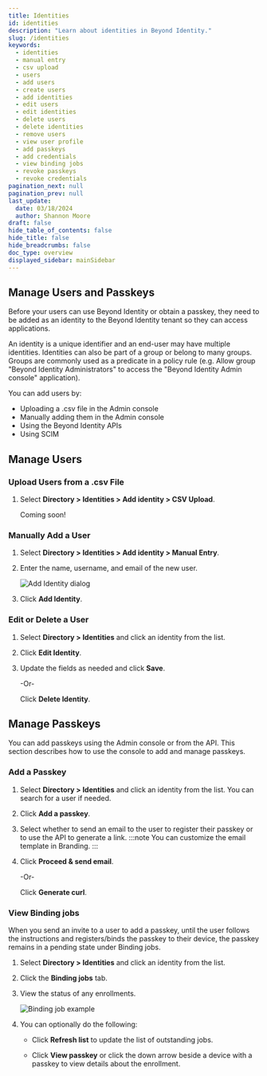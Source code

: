 ```yaml
---
title: Identities
id: identities
description: "Learn about identities in Beyond Identity."
slug: /identities
keywords:
  - identities
  - manual entry
  - csv upload 
  - users
  - add users
  - create users
  - add identities
  - edit users
  - edit identities
  - delete users
  - delete identities
  - remove users
  - view user profile
  - add passkeys
  - add credentials
  - view binding jobs
  - revoke passkeys
  - revoke credentials
pagination_next: null
pagination_prev: null
last_update:
  date: 03/18/2024
  author: Shannon Moore
draft: false
hide_table_of_contents: false
hide_title: false
hide_breadcrumbs: false
doc_type: overview
displayed_sidebar: mainSidebar
---
```


## Manage Users and Passkeys
Before your users can use Beyond Identity or obtain a passkey, they need to be added as an identity to the Beyond Identity tenant so they can access applications.

An identity is a unique identifier and an end-user may have multiple identities. Identities can also be part of a group or belong to many groups. Groups are commonly used as a predicate in a policy rule (e.g. Allow group "Beyond Identity Administrators" to access the "Beyond Identity Admin console" application).

You can add users by: 

- Uploading a .csv file in the Admin console
- Manually adding them in the Admin console
- Using the Beyond Identity APIs
- Using SCIM

## Manage Users

### Upload Users from a .csv File
1. Select **Directory > Identities > Add identity > CSV Upload**.

   Coming soon!


### Manually Add a User

1. Select **Directory > Identities > Add identity > Manual Entry**.

   <Arcade clip={Clip.IdentitiesAddId} />

2. Enter the name, username, and email of the new user.

   ![Add Identity dialog](../images/directory/add-id.png)

3. Click **Add Identity**.


### Edit or Delete a User

1. Select **Directory > Identities** and click an identity from the list.

     <Arcade clip={Clip.IdentitiesSelectId} />

2. Click **Edit Identity**.

     <Arcade clip={Clip.IdentitiesEditId} />

3. Update the fields as needed and click **Save**.

   -Or-

   Click **Delete Identity**.


## Manage Passkeys

You can add passkeys using the Admin console or from the API. This section describes how to use the console to add and manage passkeys.

### Add a Passkey

1. Select **Directory > Identities** and click an identity from the list. You can search for a user if needed.

     <Arcade clip={Clip.IdentitiesSelectId} />

2. Click **Add a passkey**.
     <Arcade clip={Clip.IdentitiesAddPasskey} />

3. Select whether to send an email to the user to register their passkey or to use the API to generate a link.
     <Arcade clip={Clip.IdentitiesSendEmail} />
   :::note
   You can customize the email template in Branding.
   :::

4. Click **Proceed & send email**.
   
   -Or-
   
   Click **Generate curl**.


### View Binding jobs
When you send an invite to a user to add a passkey, until the user follows the instructions and registers/binds the passkey to their device, the passkey remains in a pending state under Binding jobs.

1. Select **Directory > Identities** and click an identity from the list.

     <Arcade clip={Clip.IdentitiesSelectId} />

2. Click the **Binding jobs** tab.

     <Arcade clip={Clip.IdentitiesBindingJobsTab} />

3. View the status of any enrollments.

   ![Binding job example](../images/directory/binding-job.png)

4. You can optionally do the following: 

   - Click **Refresh list** to update the list of outstanding jobs.

   - Click **View passkey** or click the down arrow beside a device with a passkey to view details about the enrollment.